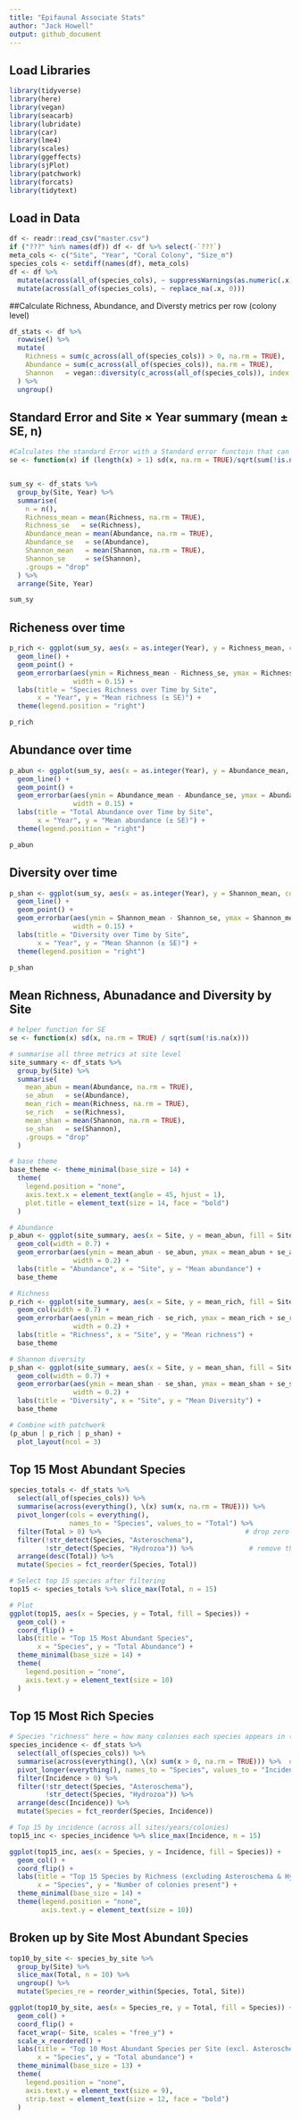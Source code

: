 ```yaml
---
title: "Epifaunal Associate Stats"
author: "Jack Howell"
output: github_document
---
```


## Load Libraries
```r
library(tidyverse)
library(here)
library(vegan)
library(seacarb)
library(lubridate)
library(car)
library(lme4)
library(scales)
library(ggeffects)
library(sjPlot)
library(patchwork)
library(forcats)
library(tidytext)
```

## Load in Data
```r
df <- readr::read_csv("master.csv")
if ("???" %in% names(df)) df <- df %>% select(-`???`)
meta_cols <- c("Site", "Year", "Coral Colony", "Size_m")
species_cols <- setdiff(names(df), meta_cols)
df <- df %>%
  mutate(across(all_of(species_cols), ~ suppressWarnings(as.numeric(.x)))) %>%
  mutate(across(all_of(species_cols), ~ replace_na(.x, 0)))
```

##Calculate Richness, Abundance, and Diversty metrics per row (colony level)
```r
df_stats <- df %>%
  rowwise() %>%
  mutate(
    Richness = sum(c_across(all_of(species_cols)) > 0, na.rm = TRUE),   # richness still counts how many species present
    Abundance = sum(c_across(all_of(species_cols)), na.rm = TRUE),     # total counts (no > 0 here)
    Shannon   = vegan::diversity(c_across(all_of(species_cols)), index = "shannon")  # uses relative abundances
  ) %>%
  ungroup()

```


## Standard Error and Site × Year summary (mean ± SE, n)
```r
#Calculates the standard Error with a Standard error functoin that can be called later
se <- function(x) if (length(x) > 1) sd(x, na.rm = TRUE)/sqrt(sum(!is.na(x))) else 0


sum_sy <- df_stats %>%
  group_by(Site, Year) %>%
  summarise(
    n = n(),
    Richness_mean = mean(Richness, na.rm = TRUE),
    Richness_se   = se(Richness),
    Abundance_mean = mean(Abundance, na.rm = TRUE),
    Abundance_se   = se(Abundance),
    Shannon_mean   = mean(Shannon, na.rm = TRUE),
    Shannon_se     = se(Shannon),
    .groups = "drop"
  ) %>%
  arrange(Site, Year)

sum_sy
```

## Richeness over time
```r
p_rich <- ggplot(sum_sy, aes(x = as.integer(Year), y = Richness_mean, color = Site, group = Site)) +
  geom_line() +
  geom_point() +
  geom_errorbar(aes(ymin = Richness_mean - Richness_se, ymax = Richness_mean + Richness_se),
                width = 0.15) +
  labs(title = "Species Richness over Time by Site",
       x = "Year", y = "Mean richness (± SE)") +
  theme(legend.position = "right")

p_rich
```

## Abundance over time

```r
p_abun <- ggplot(sum_sy, aes(x = as.integer(Year), y = Abundance_mean, color = Site, group = Site)) +
  geom_line() +
  geom_point() +
  geom_errorbar(aes(ymin = Abundance_mean - Abundance_se, ymax = Abundance_mean + Abundance_se),
                width = 0.15) +
  labs(title = "Total Abundance over Time by Site",
       x = "Year", y = "Mean abundance (± SE)") +
  theme(legend.position = "right")

p_abun
```

## Diversity over time

```r
p_shan <- ggplot(sum_sy, aes(x = as.integer(Year), y = Shannon_mean, color = Site, group = Site)) +
  geom_line() +
  geom_point() +
  geom_errorbar(aes(ymin = Shannon_mean - Shannon_se, ymax = Shannon_mean + Shannon_se),
                width = 0.15) +
  labs(title = "Diversity over Time by Site",
       x = "Year", y = "Mean Shannon (± SE)") +
  theme(legend.position = "right")

p_shan
```

## Mean Richness, Abunadance and Diversity by Site
```r

# helper function for SE
se <- function(x) sd(x, na.rm = TRUE) / sqrt(sum(!is.na(x)))

# summarise all three metrics at site level
site_summary <- df_stats %>%
  group_by(Site) %>%
  summarise(
    mean_abun = mean(Abundance, na.rm = TRUE),
    se_abun   = se(Abundance),
    mean_rich = mean(Richness, na.rm = TRUE),
    se_rich   = se(Richness),
    mean_shan = mean(Shannon, na.rm = TRUE),
    se_shan   = se(Shannon),
    .groups = "drop"
  )

# base theme
base_theme <- theme_minimal(base_size = 14) +
  theme(
    legend.position = "none",
    axis.text.x = element_text(angle = 45, hjust = 1),
    plot.title = element_text(size = 14, face = "bold")
  )

# Abundance
p_abun <- ggplot(site_summary, aes(x = Site, y = mean_abun, fill = Site)) +
  geom_col(width = 0.7) +
  geom_errorbar(aes(ymin = mean_abun - se_abun, ymax = mean_abun + se_abun),
                width = 0.2) +
  labs(title = "Abundance", x = "Site", y = "Mean abundance") +
  base_theme

# Richness
p_rich <- ggplot(site_summary, aes(x = Site, y = mean_rich, fill = Site)) +
  geom_col(width = 0.7) +
  geom_errorbar(aes(ymin = mean_rich - se_rich, ymax = mean_rich + se_rich),
                width = 0.2) +
  labs(title = "Richness", x = "Site", y = "Mean richness") +
  base_theme

# Shannon diversity
p_shan <- ggplot(site_summary, aes(x = Site, y = mean_shan, fill = Site)) +
  geom_col(width = 0.7) +
  geom_errorbar(aes(ymin = mean_shan - se_shan, ymax = mean_shan + se_shan),
                width = 0.2) +
  labs(title = "Diversity", x = "Site", y = "Mean Diversity") +
  base_theme

# Combine with patchwork
(p_abun | p_rich | p_shan) +
  plot_layout(ncol = 3)
```
## Top 15 Most Abundant Species
```r
species_totals <- df_stats %>%
  select(all_of(species_cols)) %>%
  summarise(across(everything(), \(x) sum(x, na.rm = TRUE))) %>%
  pivot_longer(cols = everything(),
               names_to = "Species", values_to = "Total") %>%
  filter(Total > 0) %>%                                    # drop zero-abundance
  filter(!str_detect(Species, "Asteroschema"),
         !str_detect(Species, "Hydrozoa")) %>%              # remove these groups
  arrange(desc(Total)) %>%
  mutate(Species = fct_reorder(Species, Total))

# Select top 15 species after filtering
top15 <- species_totals %>% slice_max(Total, n = 15)

# Plot
ggplot(top15, aes(x = Species, y = Total, fill = Species)) +
  geom_col() +
  coord_flip() +
  labs(title = "Top 15 Most Abundant Species",
       x = "Species", y = "Total Abundance") +
  theme_minimal(base_size = 14) +
  theme(
    legend.position = "none",
    axis.text.y = element_text(size = 10)
  )
```
## Top 15 Most Rich Species
```r
# Species "richness" here = how many colonies each species appears in (incidence)
species_incidence <- df_stats %>%
  select(all_of(species_cols)) %>%
  summarise(across(everything(), \(x) sum(x > 0, na.rm = TRUE))) %>%  # <-- presence counts
  pivot_longer(everything(), names_to = "Species", values_to = "Incidence") %>%
  filter(Incidence > 0) %>%
  filter(!str_detect(Species, "Asteroschema"),
         !str_detect(Species, "Hydrozoa")) %>%
  arrange(desc(Incidence)) %>%
  mutate(Species = fct_reorder(Species, Incidence))

# Top 15 by incidence (across all sites/years/colonies)
top15_inc <- species_incidence %>% slice_max(Incidence, n = 15)

ggplot(top15_inc, aes(x = Species, y = Incidence, fill = Species)) +
  geom_col() +
  coord_flip() +
  labs(title = "Top 15 Species by Richness (excluding Asteroschema & Hydrozoa)",
       x = "Species", y = "Number of colonies present") +
  theme_minimal(base_size = 14) +
  theme(legend.position = "none",
        axis.text.y = element_text(size = 10))
```
## Broken up by Site Most Abundant Species
```r
top10_by_site <- species_by_site %>%
  group_by(Site) %>%
  slice_max(Total, n = 10) %>%
  ungroup() %>%
  mutate(Species_re = reorder_within(Species, Total, Site))

ggplot(top10_by_site, aes(x = Species_re, y = Total, fill = Species)) +
  geom_col() +
  coord_flip() +
  facet_wrap(~ Site, scales = "free_y") +
  scale_x_reordered() +
  labs(title = "Top 10 Most Abundant Species per Site (excl. Asteroschema & Hydrozoa)",
       x = "Species", y = "Total abundance") +
  theme_minimal(base_size = 13) +
  theme(
    legend.position = "none",
    axis.text.y = element_text(size = 9),
    strip.text = element_text(size = 12, face = "bold")
  )
```

